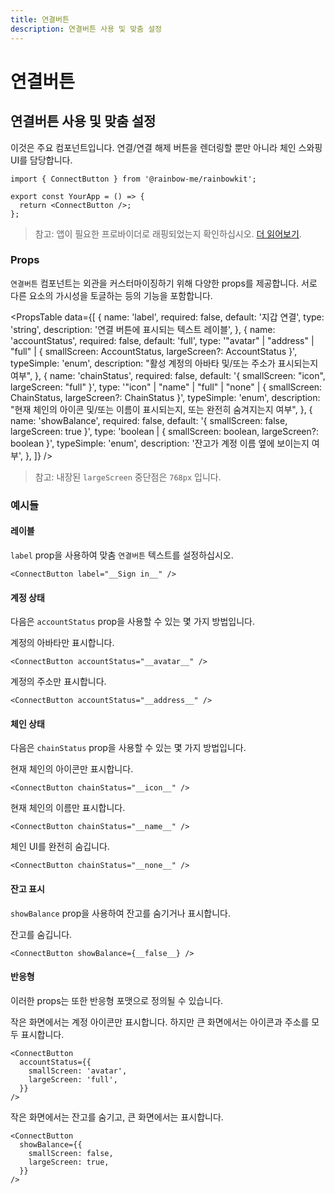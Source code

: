 ```yaml
---
title: 연결버튼
description: 연결버튼 사용 및 맞춤 설정
---
```


# 연결버튼

## 연결버튼 사용 및 맞춤 설정

이것은 주요 컴포넌트입니다. 연결/연결 해제 버튼을 렌더링할 뿐만 아니라 체인 스와핑 UI를 담당합니다.

```tsx
import { ConnectButton } from '@rainbow-me/rainbowkit';

export const YourApp = () => {
  return <ConnectButton />;
};
```

> 참고: 앱이 필요한 프로바이더로 래핑되었는지 확인하십시오. [더 읽어보기](/docs/installation#wrap-providers).

### Props

`연결버튼` 컴포넌트는 외관을 커스터마이징하기 위해 다양한 props를 제공합니다. 서로 다른 요소의 가시성을 토글하는 등의 기능을 포함합니다.

<PropsTable
  data={[
    {
      name: 'label',
      required: false,
      default: '지갑 연결',
      type: 'string',
      description: '연결 버튼에 표시되는 텍스트 레이블',
    },
    {
      name: 'accountStatus',
      required: false,
      default: 'full',
      type: '"avatar" | "address" | "full" | { smallScreen: AccountStatus, largeScreen?: AccountStatus }',
      typeSimple: 'enum',
      description:
        "활성 계정의 아바타 및/또는 주소가 표시되는지 여부",
    },
    {
      name: 'chainStatus',
      required: false,
      default: '{ smallScreen: "icon", largeScreen: "full" }',
      type: '"icon" | "name" | "full" | "none" | { smallScreen: ChainStatus, largeScreen?: ChainStatus }',
      typeSimple: 'enum',
      description:
        "현재 체인의 아이콘 및/또는 이름이 표시되는지, 또는 완전히 숨겨지는지 여부",
    },
    {
      name: 'showBalance',
      required: false,
      default: '{ smallScreen: false, largeScreen: true }',
      type: 'boolean | { smallScreen: boolean, largeScreen?: boolean }',
      typeSimple: 'enum',
      description:
        '잔고가 계정 이름 옆에 보이는지 여부',
    },
  ]}
/>

> 참고: 내장된 `largeScreen` 중단점은 `768px` 입니다.

### 예시들

#### 레이블

`label` prop을 사용하여 맞춤 `연결버튼` 텍스트를 설정하십시오.

```tsx
<ConnectButton label="__Sign in__" />
```

#### 계정 상태

다음은 `accountStatus` prop을 사용할 수 있는 몇 가지 방법입니다.

계정의 아바타만 표시합니다.

```tsx
<ConnectButton accountStatus="__avatar__" />
```

계정의 주소만 표시합니다.

```tsx
<ConnectButton accountStatus="__address__" />
```

#### 체인 상태

다음은 `chainStatus` prop을 사용할 수 있는 몇 가지 방법입니다.

현재 체인의 아이콘만 표시합니다.

```tsx
<ConnectButton chainStatus="__icon__" />
```

현재 체인의 이름만 표시합니다.

```tsx
<ConnectButton chainStatus="__name__" />
```

체인 UI를 완전히 숨깁니다.

```tsx
<ConnectButton chainStatus="__none__" />
```

#### 잔고 표시

`showBalance` prop을 사용하여 잔고를 숨기거나 표시합니다.

잔고를 숨깁니다.

```tsx
<ConnectButton showBalance={__false__} />
```

#### 반응형

이러한 props는 또한 반응형 포맷으로 정의될 수 있습니다.

작은 화면에서는 계정 아이콘만 표시합니다. 하지만 큰 화면에서는 아이콘과 주소를 모두 표시합니다.

```tsx
<ConnectButton
  accountStatus={{
    smallScreen: 'avatar',
    largeScreen: 'full',
  }}
/>
```

작은 화면에서는 잔고를 숨기고, 큰 화면에서는 표시합니다.

```tsx
<ConnectButton
  showBalance={{
    smallScreen: false,
    largeScreen: true,
  }}
/>
```
